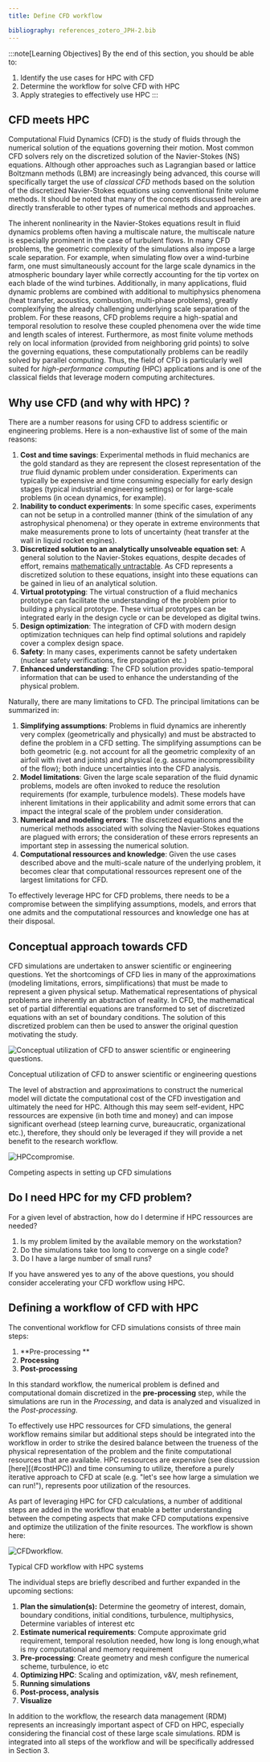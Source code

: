 ```yaml
---
title: Define CFD workflow

bibliography: references_zotero_JPH-2.bib
---
```




:::note[Learning Objectives]
By the end of this section, you should be able to:
1. Identify the use cases for HPC with CFD
2. Determine the workflow for solve CFD with HPC
3. Apply strategies to effectively use HPC 
:::

## CFD meets HPC
Computational Fluid Dynamics (CFD) is the study of fluids through the numerical solution of the equations governing their motion.    Most common CFD solvers rely on the discretized solution of the Navier-Stokes (NS) equations.  Although other approaches such as Lagrangian based  or lattice Boltzmann methods (LBM) are increasingly being advanced, this course will specifically target the use of *classical CFD* methods based on the solution of the discretized Navier-Stokes equations using conventional finite volume methods. It should be noted that many of the concepts discussed herein are directly transferable to other types of numerical methods and approaches.

The inherent nonlinearity in the Navier-Stokes equations result in fluid dynamics problems often having a multiscale nature, the multiscale nature is especially prominent in the case of turbulent flows. In many CFD problems, the geometric complexity of the simulations also impose a large scale separation. For example, when simulating flow over a wind-turbine farm, one must simultaneously account for the large scale dynamics in the atmospheric boundary layer while correctly accounting for the tip vortex on each blade of the wind turbines. Additionally, in many applications, fluid dynamic problems are combined with additional to multiphysics phenomena (heat transfer, acoustics, combustion, multi-phase problems), greatly complexifying the already challenging underlying scale separation of the problem. For these reasons, CFD problems require a high-spatial and temporal resolution to resolve these coupled phenomena over the wide time and length scales of interest. Furthermore, as most finite volume methods rely on local information (provided from neighboring grid points) to solve the governing equations, these computationally problems can be readily solved by parallel computing.   Thus, the field of CFD is particularly well suited for *high-performance computing* (HPC) applications and is one of the classical fields that leverage modern computing architectures. 





## Why use CFD (and why with HPC) ?
There are a number reasons for using CFD to address scientific or engineering problems. Here is a non-exhaustive list of some of the main reasons:

1. **Cost and time savings**: Experimental methods in fluid mechanics are the gold standard as they are represent the closest representation of the *true* fluid dynamic problem under consideration. Experiments can typically be expensive and time consuming especially for early design stages (typical industrial engineering settings) or for large-scale problems (in ocean dynamics, for example).
2. **Inability to conduct experiments**: In some specific cases, experiments can not be setup in a controlled manner (think of the simulation of any astrophysical phenomena) or  they operate in extreme environments that make measurements prone to lots of uncertainty (heat transfer at the wall in liquid rocket engines).
3. **Discretized solution to an analytically unsolveable equation set**: A general solution to the Navier-Stokes equations, despite decades of effort, remains [mathematically untractable](https://www.claymath.org/millennium/navier-stokes-equation/).  As CFD represents a discretized solution to these equations, insight into these equations can be gained in lieu of an analytical solution. 
4. **Virtual prototyping**: The virtual construction of a fluid mechanics prototype can facilitate the understanding of the problem prior to building a physical prototype. These virtual prototypes can be integrated early in the design cycle or can be developed as digital twins.  
5. **Design optimization**:  The integration of CFD with modern design optimization techniques can help find optimal solutions and rapidely cover a complex design space.
6. **Safety**: In many cases, experiments cannot be safety undertaken (nuclear safety verifications, fire propagation etc.)
7. **Enhanced understanding**: The CFD solution provides spatio-temporal information that can be used to enhance the understanding of the physical problem.


Naturally, there are many limitations to CFD. The principal limitations can be summarized in:

1. **Simplifying assumptions**: Problems in fluid dynamics are inherently very complex (geometrically and physically) and must be abstracted to define the problem in a CFD setting. The simplifying assumptions can be both geometric (e.g. not account for all the geometric complexity of an airfoil with rivet and joints) and physical (e.g. assume incompressibility of the flow); both induce uncertainties into the CFD analysis.
2. **Model limitations**: Given the large scale separation of the fluid dynamic problems, models are often invoked to reduce the resolution requirements (for example, turbulence models). These models have inherent limitations in their applicability and admit some errors that can impact the integral scale of the problem under consideration.
3. **Numerical and modeling errors**: The discretized equations and the numerical methods associated with solving the Navier-Stokes equations are plagued with errors; the consideration of these errors represents an important step in assessing the numerical solution.
4. **Computational ressources and knowledge**: Given the use cases described above and the multi-scale nature of the underlying problem, it becomes clear that computational ressources represent one of the largest limitations for CFD. 


To effectively leverage HPC for CFD problems, there needs to be a compromise between the simplifying assumptions, models, and errors that one admits and the computational ressources and knowledge one has at their disposal. 






## Conceptual approach towards CFD
CFD simulations are undertaken to answer scientific or engineering questions. Yet the shortcomings of CFD lies in many of the  approximations  (modeling limitations, errors, simplifications) that must be made to represent a given physical setup.  Mathematical representations of physical problems are inherently an abstraction of reality. In CFD, the mathematical set of partial differential equations are transformed to set of discretized equations with an set of boundary conditions. The solution of this discretized problem  can then be used to answer the original question motivating the study.

![Conceptual utilization of CFD to answer scientific or engineering questions.](../../../assets/figs_section2/ARC4CFD_conceptualHPC.png "Conceptual utilization of CFD to answer scientific or engineering questions.")
<Caption>Conceptual utilization of CFD to answer scientific or engineering questions</Caption>

 The level of abstraction and approximations to construct the numerical model  will dictate the computational cost of the CFD investigation and ultimately the need for HPC. Although this may seem self-evident, HPC ressources are expensive (in both time and money) and can impose significant overhead (steep learning curve, bureaucratic, organizational etc.), therefore, they should only be leveraged if they will provide a net benefit to the research workflow. 

![HPCcompromise.](../../../assets/figs_section2/ARC4CFD_leverateHPC_compromise.png "Competing aspects in setting up CFD simulations")
<Caption>Competing aspects in setting up CFD simulations</Caption>


 
## Do I need HPC for my CFD problem?
 For a given level of abstraction, how do I determine if HPC ressources are needed?
1. Is my problem limited by the available memory on the workstation?
2. Do the simulations take too long to converge on a single code?
3. Do I have a large number of small runs?

If you have answered yes to any of the above questions, you should consider accelerating your CFD workflow using HPC.


## Defining a workflow of CFD with HPC
The conventional workflow for CFD simulations consists of three main steps:
1.  **Pre-processing **
2.  **Processing**
3.  **Post-processing**

In this standard workflow, the numerical problem is defined and computational domain discretized in  the **pre-processing** step, while the simulations are run in the *Processing*, and data is analyzed and visualized in the *Post-processing*.


 To effectively use HPC ressources for CFD simulations, the general workflow remains similar but additional steps should be integrated into the workflow in order to strike the desired balance between the trueness of the physical representation of the problem and the finite computational resources that are available. HPC ressources are expensive (see discussion [here][(#costHPC)) and time consuming to utilize, therefore a purely iterative approach to CFD at scale (e.g. "let's see how large a simulation we can run!"), represents poor utilization of the resources.
 
 As part of leveraging HPC for CFD calculations, a number of additional steps are added  in the workflow that enable a better understanding between the competing aspects that make CFD computations expensive and optimize the utilization of the finite resources. The workflow is shown here:

![CFDworkflow.](../../../assets/figs_section2/ARC4CFD_workflow.svg  "Typical CFD workflow with HPC systems")
<Caption>Typical CFD workflow with HPC systems</Caption>

The individual steps are briefly described and further expanded in the upcoming sections:
1. **Plan the simulation(s):** Determine the geometry of interest, domain, boundary conditions, initial conditions, turbulence, multiphysics,   Determine variables of interest etc
2. **Estimate numerical requirements**: Compute approximate grid requirement, temporal resolution needed, how long is long enough,what is my computational and memory requirement
3. **Pre-processing**: Create geometry and mesh   configure the numerical scheme, turbulence, io etc
4. **Optimizing HPC**: Scaling and optimization, v\&V, mesh refinement,
5. **Running simulations**
6. **Post-process, analysis**
7. **Visualize**
 
 In addition to the workflow, the research data management (RDM) represents an increasingly important aspect of CFD on HPC, especially considering the financial cost of these large scale simulations. RDM is integrated into all steps of the workflow and will be specifically addressed in Section 3.



